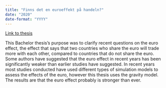 ```yaml
---
title: "Finns det en euroeffekt på handeln?"
date: "2020"
date-format: "YYYY"
---
```


[Link to thesis](https://gupea.ub.gu.se/bitstream/handle/2077/64106/gupea_2077_64106_1.pdf?sequence=1)

This Bachelor thesis’s purpose was to clarify recent questions on the euro
effect, the effect that says that two countries who share the euro will trade
more with each other, compared to countries that do not share the euro. Some
authors have suggested that the euro effect in recent years has been
significantly weaker than earlier studies have suggested. In recent years most
studies conducted have used different types of simulation models to assess the
effects of the euro, however this thesis uses the gravity model. The results
are that the euro effect probably is stronger than ever.
